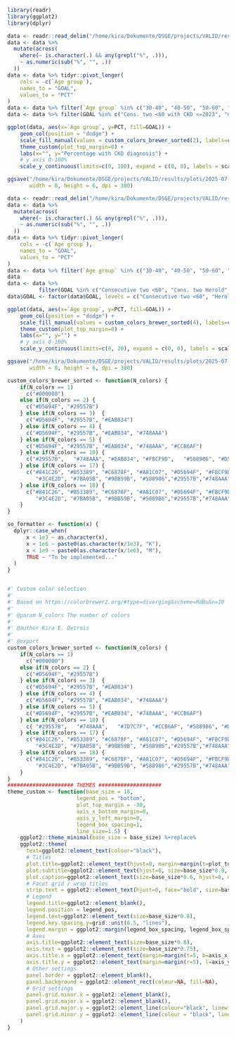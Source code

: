 ```r
library(readr)
library(ggplot2)
library(dplyr)
```

```r
data <- readr::read_delim("/home/kira/Dokumente/DSGE/projects/VALID/results/data/2025-07-25/pct_with_diag_comp_herold.csv", delim = ",")
data <- data %>%
  mutate(across(
    where(~ is.character(.) && any(grepl("%", .))),
    ~ as.numeric(sub("%", "", .))
  ))
data <- data %>% tidyr::pivot_longer(
    cols = -c(`Age group`),
    names_to = "GOAL",
    values_to = "PCT"
)
data <- data %>% filter(`Age group` %in% c("30-40", "40-50", "50-60", "60-70", "70-80", "80-90"))
data <- data %>% filter(GOAL %in% c("Cons. two <60 with CKD <=2023", "Cons. two Herold with CKD <=2023"))
```

```r
ggplot(data, aes(x=`Age group`, y=PCT, fill=GOAL)) +
    geom_col(position = "dodge") +
    scale_fill_manual(values = custom_colors_brewer_sorted(2), labels=c("<60 ml/min/1.73m2", "Herold et al. 2024")) +
    theme_custom(plot_top_margin=0) +    
    labs(x="", y="Percentage with CKD diagnosis") +
    # y axis 0-100%
    scale_y_continuous(limits=c(0, 100), expand = c(0, 0), labels = scales::percent_format(scale = 1))     

ggsave("/home/kira/Dokumente/DSGE/projects/VALID/results/plots/2025-07-25/pct_60_vs_herold_per_age.png",
       width = 8, height = 6, dpi = 300)
```


```r
data <- readr::read_delim("/home/kira/Dokumente/DSGE/projects/VALID/results/data/2025-07-25/egfr_prevalence_2021.csv", delim = ",")
data <- data %>%
  mutate(across(
    where(~ is.character(.) && any(grepl("%", .))),
    ~ as.numeric(sub("%", "", .))
  ))
data <- data %>% tidyr::pivot_longer(
    cols = -c(`Age group`),
    names_to = "GOAL",
    values_to = "PCT"
)
data <- data %>% filter(`Age group` %in% c("30-40", "40-50", "50-60", "60-70", "70-80", "80-90"))
data
data <- data %>% 
          filter(GOAL %in% c("Consecutive two <60", "Cons. two Herold", "CKD diagnoses"))
data$GOAL <- factor(data$GOAL, levels = c("Consecutive two <60", "Herold cut-off", "Cons. two Herold", "CKD diagnoses"))
```

```r
ggplot(data, aes(x=`Age group`, y=PCT, fill=GOAL)) +
    geom_col(position = "dodge") +
    scale_fill_manual(values = custom_colors_brewer_sorted(4), labels=c("<60 ml/min/1.73m²", "at least two Herold et al. 2024", "CKD diagnoses")) +
    theme_custom(plot_top_margin=0) +    
    labs(x="", y="") +
    # y axis 0-100%
    scale_y_continuous(limits=c(0, 20), expand = c(0, 0), labels = scales::percent_format(scale = 1))     

ggsave("/home/kira/Dokumente/DSGE/projects/VALID/results/plots/2025-07-25/egfr_prevalence_comp.png",
       width = 8, height = 6, dpi = 300)
```

```r
custom_colors_brewer_sorted <- function(N_colors) {
    if(N_colors == 1)
      c("#000000")
    else if(N_colors == 2) {
      c("#D5694F", "#29557B")
    } else if(N_colors == 3)  {
      c("#D5694F", "#29557B", "#EAB034")
    } else if(N_colors == 4) {
      c("#D5694F", "#29557B", "#EAB034", "#748AAA")
    } else if(N_colors == 5) {
      c("#D5694F", "#29557B", "#EAB034", "#748AAA", "#CCB6AF")
    } else if(N_colors == 10) {
      c("#29557B",   "#748AAA", "#EAB034", "#FBCF9D",   "#588986", "#D5694F",  "#CCB6AF","#7BA05B","#7D7C7F",  "#841C26")
    } else if(N_colors == 17) {
      c("#841C26", "#B53389", "#C6878F", "#A81C07", "#D5694F", "#FBCF9D", "#59260B", "#CCB6AF", "#7D7C7F", "#91A3B0",
         "#3C4E2D", "#7BA05B", "#9BB59B", "#588986","#29557B","#748AAA", "#ADD8E6")
    } else if(N_colors == 18) {
      c("#841C26", "#B53389", "#C6878F", "#A81C07", "#D5694F", "#FBCF9D", "#FBCF9D", "#CCB6AF", "#7D7C7F", "#91A3B0",
         "#3C4E2D", "#7BA05B", "#9BB59B", "#588986","#29557B","#748AAA", "#ADD8E6", "#D6ECFF")
    }
}

```


```r
so_formatter <- function(x) {
  dplyr::case_when(
      x < 1e3 ~ as.character(x),
      x < 1e6 ~ paste0(as.character(x/1e3), "K"),
      x < 1e9 ~ paste0(as.character(x/1e6), "M"),
      TRUE ~ "To be implemented..."
  )
}


#' Custom color selection 
#' 
#' Based on https://colorbrewer2.org/#type=diverging&scheme=RdBu&n=10
#' 
#' @param N_colors The number of colors
#' 
#' @author Kira E. Detrois
#' 
#' @export 
custom_colors_brewer_sorted <- function(N_colors) {
    if(N_colors == 1)
      c("#000000")
    else if(N_colors == 2) {
      c("#D5694F", "#29557B")
    } else if(N_colors == 3)  {
      c("#D5694F", "#29557B", "#EAB034")
    } else if(N_colors == 4) {
      c("#D5694F", "#29557B", "#EAB034", "#748AAA")
    } else if(N_colors == 5) {
      c("#D5694F", "#29557B", "#EAB034", "#748AAA", "#CCB6AF")
    } else if(N_colors == 10) {
      c( "#29557B",   "#748AAA",   "#7D7C7F", "#CCB6AF", "#588986", "#D5694F","#7BA05B","#FBCF9D", "#EAB034",  "#841C26")
    } else if(N_colors == 17) {
      c("#841C26", "#B53389", "#C6878F", "#A81C07", "#D5694F", "#FBCF9D", "#59260B", "#CCB6AF", "#7D7C7F", "#91A3B0",
         "#3C4E2D", "#7BA05B", "#9BB59B", "#588986","#29557B","#748AAA", "#ADD8E6")
    } else if(N_colors == 18) {
      c("#841C26", "#B53389", "#C6878F", "#A81C07", "#D5694F", "#FBCF9D", "#FBCF9D", "#CCB6AF", "#7D7C7F", "#91A3B0",
         "#3C4E2D", "#7BA05B", "#9BB59B", "#588986","#29557B","#748AAA", "#ADD8E6", "#D6ECFF")
    }
}
##################### THEMES ####################
theme_custom <- function(base_size = 18,
                      legend_pos = "bottom",
                      plot_top_margin = -30,
                      axis_x_bottom_margin=0,
                      axis_y_left_margin=0,
                      legend_box_spacing=1,
                      line_size=1.5) {
    ggplot2::theme_minimal(base_size = base_size) %+replace%
    ggplot2::theme(
      text=ggplot2::element_text(colour="black"),
      # Titles
      plot.title=ggplot2::element_text(hjust=0, margin=margin(t=plot_top_margin, b=5), size=base_size),
      plot.subtitle=ggplot2::element_text(hjust=0, size=base_size*0.9,  margin=margin(t=plot_top_margin, b=5), face="bold"),
      plot.caption=ggplot2::element_text(size=base_size*0.6, hjust=0, margin=margin(t=10)),
      # Facet grid / wrap titles
      strip.text = ggplot2::element_text(hjust=0, face="bold", size=base_size*0.8, margin=margin(b=5)),
      # Legend
      legend.title=ggplot2::element_blank(),
      legend.position = legend_pos,
      legend.text=ggplot2::element_text(size=base_size*0.8),
      legend.key.spacing.y=grid::unit(0.5, "lines"),
      legend.margin = ggplot2::margin(legend_box_spacing, legend_box_spacing, legend_box_spacing, legend_box_spacing),
      # Axes
      axis.title=ggplot2::element_text(size=base_size*0.8),
      axis.text = ggplot2::element_text(size=base_size*0.75),
      axis.title.x = ggplot2::element_text(margin=margin(t=5, b=axis_x_bottom_margin)),
      axis.title.y = ggplot2::element_text(margin=margin(r=5), l=axis_y_left_margin, angle=90),
      # Other settings
      panel.border = ggplot2::element_blank(),
      panel.background = ggplot2::element_rect(colour=NA, fill=NA),
      # Grid settings
      panel.grid.minor.x = ggplot2::element_blank(),
      panel.grid.major.x = ggplot2::element_blank(),
      panel.grid.major.y = ggplot2::element_line(colour="black", linewidth=line_size-0.5*line_size, linetype=2),
      panel.grid.minor.y = ggplot2::element_line(colour = "black", linewidth=line_size-0.75*line_size, linetype=2),
    )
}

```

